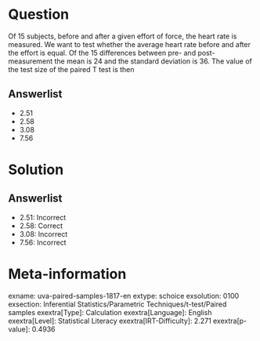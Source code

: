 Question
========

Of 15 subjects, before and after a given effort of force, the heart rate is measured. We want to test whether the average heart rate before and after the effort is equal. Of the 15 differences between pre- and post-measurement the mean is 24 and the standard deviation is 36. The value of the test size of the paired T test is then

Answerlist
----------

* 2.51
* 2.58
* 3.08
* 7.56

Solution
========

Answerlist
----------

* 2.51: Incorrect
* 2.58: Correct
* 3.08: Incorrect
* 7.56: Incorrect

Meta-information
================
exname: uva-paired-samples-1817-en
extype: schoice
exsolution: 0100
exsection: Inferential Statistics/Parametric Techniques/t-test/Paired samples
exextra[Type]: Calculation
exextra[Language]: English
exextra[Level]: Statistical Literacy
exextra[IRT-Difficulty]: 2.271
exextra[p-value]: 0.4936
